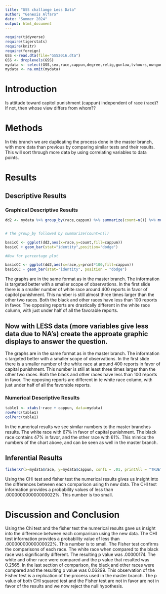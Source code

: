 ```yaml
---
title: "GSS challange Less Data"
author: "Genesis Alfaro"
date: "Summer 2024"
output: html_document
---
```








```r
require(tidyverse)
require(tigerstats)
require(knitr)
require(foreign)
GSS <-read.dta(file="GSS2016.dta")
GSS <- droplevels(GSS)
mydata <- select(GSS,sex,race,cappun,degree,relig,gunlaw,tvhours,owngun,age,wordsum)
mydata <- na.omit(mydata)
```

# Introduction

<!--In this section you explain what you are trying to show.  Where did the data come from?  What is the research or other question you are trying to answer?.  If you skimp in this section expect to be marked down in your grade. Paint a picture of the project a couple of paragraphs is expected!-->

Is attitude toward capitol punishment (cappun) independent of race (race)?
If not, then whose view differs from whom??

# Methods

<!--Decide on your methods:  use "variable analysis" or other appropriate descriptors.  Make sure to choose at least one graphical method and at least one numerical method. Discuss what data manipulations may be needed for example subsetting or other binning procedures and what sort of graphical displays and inferential tools will be used!-->

In this branch we are duplicating the process done in the master branch, with more data than previous by comparing similar tests and their results. This will sort through more data by using correlating variables to data points.


# Results

<!--Divide this section into two sub-sections:  One for your descriptive  results and one for your inferential results.!-->



## Descriptive Results

### Graphical Descriptive Results

<!--Graphical results here.  Make sure to show your code.  Provide appropriate labels for axes, giving units if possible, and provide a good title for the graph, too.  Use the graphical results to describe the patterns if any that exist in the data as focused toward the research question. Bottom line is to explain the features of the graph that are relevant to conforming or departing to what is expected by your null hypothesis !-->

```r
dd2 <- mydata %>% group_by(race,cappun) %>% summarize(count=n()) %>% mutate(prcnt=count/sum(count))


# the group_by followed by summarize(count=n())

basicC <- ggplot(dd2,aes(x=race,y=count,fill=cappun))
basicC + geom_bar(stat="identity",position="dodge")

#Now for percentage plot

basicCC <- ggplot(dd2,aes(x=race,y=prcnt*100,fill=cappun)) 
basicCC + geom_bar(stat="identity", position = "dodge")
```
The graphs are in the same format as in the master branch. The information is targeted better with a smaller scope of observations. In the first slide there is a smaller number of white race around 400 reports in favor of capitol punishment. This number is still almost three times larger than the other two races. Both the black and other races have less than 100 reports in favor. The opposing reports are drastically different in  the white race column, with just under half of all the favorable reports.

## Now with LESS data (more variables give less data due to NA's) create the approate graphic displays to answer the question.

The graphs are in the same format as in the master branch. The information s targeted better with a smaller scope of  observations. In the first slide there is a smaller number of the white race at around 400 reports in favor of capital punishment. This number is still at least three times larger than the other two races. Both the black and other races have less than 100 reports in favor. The opposing reports are different in te white race column, with just under half of all the favorable reports.


### Numerical Descriptive Results

<!--Numerical results go here. Use the numerical results to describe the patterns if any that exist in the data as focused toward the research question!-->

```r
table1 <- xtabs(~race + cappun, data=mydata)
rowPerc(table1)
colPerc(table1)
```

In the numerical results we see similar numbers to the master branches results. The white race with 67% in favor of capital punishment. The black race contains 47% in favor, and the other race with 61%. This mimics the numbers of the chart above, and can be seen as well in the master branch.



## Inferential Results

<!--State hypothesis clearly.  Make sure your discussion of the inferential test covers all the aspects that the test output produces, such as test statistic, p-value etc.  Make a decision about the null hypothesis, explain the assumptions on which the selected test/procedure was based, and why the chosen procedure satisfysthe ssumptos and is appropriate to ach answer the research question!-->


```r
fisherXY(x=mydata$race, y=mydata$cappun, confL = .01, printAll = "TRUE") 
```

Using the CHI test and  fisher test the numerical results gives us insight into the differences between each comparison using th new data. The CHI test information provides a probability values of less than .000000000000000022%. This number is too small.


# Discussion and Conclusion

<!--Discussion and conclusion here.  If you found a relationship be sure to consider whether the relationship occurs because one of the variavbles causes the other, or whether they perhasps are related for some other reason.  Watch the chapter 6 videos from the GeorgeTown videos collection.!-->

Using the Chi test and the fisher test the numerical results gave us insight into the difference between each comparison using the new data. The CHI test information provides a probability value of less than .00000000000000022%. This number is to small.
The Fisher test confirms the comparisons of each race. The white race when compared to the black race was significantly different. The resulting p value was .00000174. The white and other race were compared and the p value that resulted was 0.2565. In the last section of comparison, the black and other races were compared and the resulting p value was 0.06299. This observation of the Fisher test is a replication of the process used in the master branch.
The p value of both CHI squared test and the Fisher test are not in favor are not in favor of the results and we now reject the null hypothesis.



